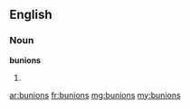 ==English==

===Noun===
'''bunions'''
# {{plural of|bunion}}

[[ar:bunions]]
[[fr:bunions]]
[[mg:bunions]]
[[my:bunions]]